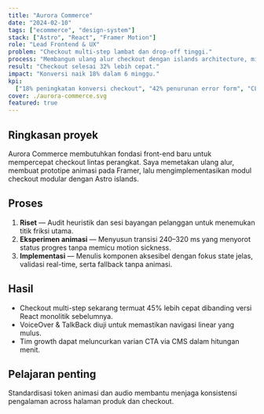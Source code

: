 ```yaml
---
title: "Aurora Commerce"
date: "2024-02-10"
tags: ["ecommerce", "design-system"]
stack: ["Astro", "React", "Framer Motion"]
role: "Lead Frontend & UX"
problem: "Checkout multi-step lambat dan drop-off tinggi."
process: "Membangun ulang alur checkout dengan islands architecture, microcopy terpersonalisasi, dan animasi progresif."
result: "Checkout selesai 32% lebih cepat."
impact: "Konversi naik 18% dalam 6 minggu."
kpi:
  ["18% peningkatan konversi checkout", "42% penurunan error form", "CLS 0.02 & LCP 1.6s pada 4G"]
cover: ./aurora-commerce.svg
featured: true
---
```


## Ringkasan proyek

Aurora Commerce membutuhkan fondasi front-end baru untuk mempercepat checkout lintas perangkat. Saya memetakan ulang alur, membuat prototipe animasi pada Framer, lalu mengimplementasikan modul checkout modular dengan Astro islands.

## Proses

1. **Riset** — Audit heuristik dan sesi bayangan pelanggan untuk menemukan titik friksi utama.
2. **Eksperimen animasi** — Menyusun transisi 240–320 ms yang menyorot status progres tanpa memicu motion sickness.
3. **Implementasi** — Menulis komponen aksesibel dengan fokus state jelas, validasi real-time, serta fallback tanpa animasi.

## Hasil

- Checkout multi-step sekarang termuat 45% lebih cepat dibanding versi React monolitik sebelumnya.
- VoiceOver & TalkBack diuji untuk memastikan navigasi linear yang mulus.
- Tim growth dapat meluncurkan varian CTA via CMS dalam hitungan menit.

## Pelajaran penting

Standardisasi token animasi dan audio membantu menjaga konsistensi pengalaman across halaman produk dan checkout.
